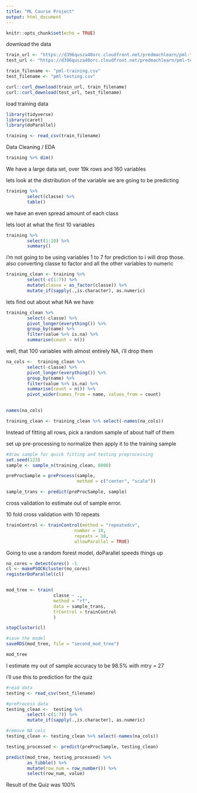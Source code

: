 ```yaml
---
title: "ML Course Project"
output: html_document
---
```


```r
knitr::opts_chunk$set(echo = TRUE)
```

download the data

```r
train_url <- "https://d396qusza40orc.cloudfront.net/predmachlearn/pml-training.csv"
test_url <- "https://d396qusza40orc.cloudfront.net/predmachlearn/pml-testing.csv"

train_filename <- "pml-training.csv"
test_filename <- "pml-testing.csv"

curl::curl_download(train_url, train_filename)
curl::curl_download(test_url, test_filename)
```


load training data

```r
library(tidyverse)
library(caret)
library(doParallel)

training <- read_csv(train_filename)

```
Data Cleaning / EDA

```r
training %>% dim()

```
We have a large data set, over 19k rows and 160 variables

lets look at the distribution of the variable we are going to be predicting


```r
training %>%
        select(classe) %>%
        table()

```

we have an even spread amount of each class

lets loot at what the first 10 variables

```r
training %>%
        select(1:10) %>%
        summary()
```

i'm not going to be using variables 1 to 7 for prediction to i will drop those.
also converting classe to factor and all the other variables to numeric


```r
training_clean <- training %>%
        select(-c(1:7)) %>%
        mutate(classe = as_factor(classe)) %>%
        mutate_if(sapply(.,is.character), as.numeric)

```


lets find out about what NA we have

```r
training_clean %>%
        select(-classe) %>%
        pivot_longer(everything()) %>%
        group_by(name) %>%
        filter(value %>% is.na) %>%
        summarise(count = n())
```
well, that 100 variables with almost entirely NA, i'll drop them


```r
na_cols <-  training_clean %>%
        select(-classe) %>%
        pivot_longer(everything()) %>%
        group_by(name) %>%
        filter(value %>% is.na) %>%
        summarise(count = n()) %>%
        pivot_wider(names_from = name, values_from = count)
        

names(na_cols)

training_clean <- training_clean %>% select(-names(na_cols))

```


Instead of fitting all rows, pick a random sample of about half of them

set up pre-processing to normalize then apply it to the training sample

```r
#draw sample for quick fitting and testing preprocessing
set.seed(123)
sample <- sample_n(training_clean, 8000)

preProcSample = preProcess(sample, 
                           method = c("center", "scale"))

sample_trans <- predict(preProcSample, sample)


```


cross validation to estimate out of sample error.

10 fold cross validation with 10 repeats

```r

trainControl <- trainControl(method = "repeatedcv",
                          number = 10,
                          repeats = 10,
                          allowParallel = TRUE)

```

Going to use a random forest model, doParallel speeds things up

```r
no_cores = detectCores() -1
cl <- makePSOCKcluster(no_cores)
registerDoParallel(cl)


mod_tree <- train(
                  classe ~ ., 
                  method = "rf", 
                  data = sample_trans,
                  trControl = trainControl
                  )

stopCluster(cl)

#save the model
saveRDS(mod_tree, file = "second_mod_tree")

mod_tree

```

I estimate my out of sample accuracy to be 98.5% with mtry = 27

i'll use this to prediction for the quiz

```r
#read data
testing <- read_csv(test_filename)

#preProcess data
testing_clean <-  testing %>%
        select(-c(1:7)) %>%
        mutate_if(sapply(.,is.character), as.numeric)

#remove NA cols
testing_clean <- testing_clean %>% select(-names(na_cols))

testing_processed <- predict(preProcSample, testing_clean)

predict(mod_tree, testing_processed) %>%
        as_tibble() %>%
        mutate(row_num = row_number()) %>%
        select(row_num, value)


```

Result of the Quiz was 100%



































